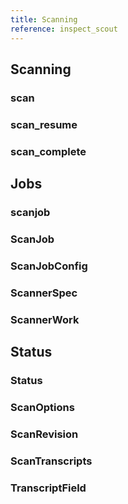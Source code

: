 ```yaml
---
title: Scanning
reference: inspect_scout
---
```


## Scanning

### scan
### scan_resume
### scan_complete

## Jobs

### scanjob
### ScanJob
### ScanJobConfig
### ScannerSpec
### ScannerWork

## Status

### Status
### ScanOptions
### ScanRevision
### ScanTranscripts
### TranscriptField
